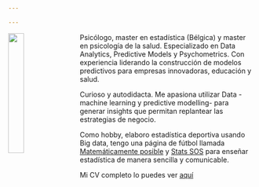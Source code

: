 ```yaml
---

---
```


<img src="images/IMG_7324.JPG" style="width:25%; margin-right: 20px" align="left">

Psicólogo, master en estadística (Bélgica) y master en psicología de la salud. Especializado en Data Analytics, Predictive Models y Psychometrics. Con experiencia liderando la construcción de modelos predictivos para empresas innovadoras, educación y salud. 
	
Curioso y autodidacta. Me apasiona utilizar Data - machine learning y predictive modelling- para generar insights que permitan replantear las estrategias de negocio.
	
Como hobby, elaboro estadística deportiva usando Big data, tengo una página de fútbol llamada [Matemáticamente posible](https://www.facebook.com/matematicamenteposible/) y [Stats SOS](https://statssos.net/) para enseñar estadística de manera sencilla y comunicable.

Mi CV completo lo puedes ver [aquí](Smart_Twenty_Seconds_CV_castellano.pdf)